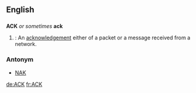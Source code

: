 ==English==

==={{Abbreviation}}===
'''ACK''' ''or sometimes''  '''ack'''
# {{computing}}: An [[acknowledgement]] either of a packet or a message received from a network.

===Antonym===
*[[NAK]]

[[de:ACK]]
[[fr:ACK]]